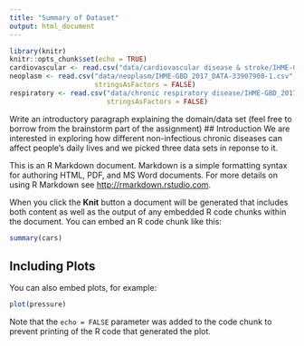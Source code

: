 ```yaml
---
title: "Summary of Dataset"
output: html_document
---
```


```r
library(knitr)
knitr::opts_chunk$set(echo = TRUE)
cardiovascular <- read.csv("data/cardiovascular disease & stroke/IHME-GBD_2017_DATA-5b611b4f-1.csv", stringsAsFactors = FALSE)
neoplasm <- read.csv("data/neoplasm/IHME-GBD_2017_DATA-33907908-1.csv",
                     stringsAsFactors = FALSE)
respiratory <- read.csv("data/chronic respiratory disease/IHME-GBD_2017_DATA-bb8feceb-1.csv",
                        stringsAsFactors = FALSE)
```
Write an introductory paragraph explaining the domain/data set (feel free to borrow from the brainstorm part of the assignment)
## Introduction
We are interested in exploring how different non-infectious chronic diseases can affect
people's daily lives and we picked three data sets in reponse to it. 

This is an R Markdown document. Markdown is a simple formatting syntax for authoring HTML, PDF, and MS Word documents. For more details on using R Markdown see <http://rmarkdown.rstudio.com>.

When you click the **Knit** button a document will be generated that includes both content as well as the output of any embedded R code chunks within the document. You can embed an R code chunk like this:

```r
summary(cars)
```

## Including Plots

You can also embed plots, for example:

```r
plot(pressure)
```

Note that the `echo = FALSE` parameter was added to the code chunk to prevent printing of the R code that generated the plot.
